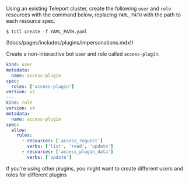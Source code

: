 Using an existing Teleport cluster, create the following `user` and `role` resources with the command below, replacing `YAML_PATH` with the path to each resource spec.

```
$ tctl create -f YAML_PATH.yaml
```

(!docs/pages/includes/plugins/impersonations.mdx!)

Create a non-interactive bot user and role called `access-plugin`.

```yaml
kind: user
metadata:
  name: access-plugin
spec:
  roles: ['access-plugin']
version: v2
---
kind: role
version: v4
metadata:
  name: access-plugin
spec:
  allow:
    rules:
      - resources: ['access_request']
        verbs: ['list', 'read', 'update']
      - resources: ['access_plugin_data']
        verbs: ['update']
```

<Admonition type="tip">
  If you're using other plugins, you might want to create different users and roles for different plugins
</Admonition>